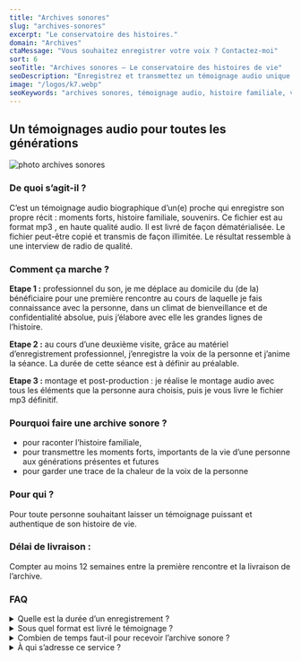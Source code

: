 ```yaml
---
title: "Archives sonores"
slug: "archives-sonores"
excerpt: "Le conservatoire des histoires."
domain: "Archives"
ctaMessage: "Vous souhaitez enregistrer votre voix ? Contactez-moi"
sort: 6
seoTitle: "Archives sonores — Le conservatoire des histoires de vie"
seoDescription: "Enregistrez et transmettez un témoignage audio unique. Des archives sonores pour préserver l’histoire familiale, partager des souvenirs et garder la voix d’un proche."
image: "/logos/k7.webp"
seoKeywords: "archives sonores, témoignage audio, histoire familiale, voix de proche, biographie sonore, souvenir audio"
---
```



## Un témoignages audio pour toutes les générations

![photo archives sonores](/images/archives-sonores/archives-sonores.webp)
<br />
### De quoi s’agit-il ?  

C’est un témoignage audio biographique d’un(e) proche qui enregistre son propre récit : moments forts, histoire familiale, souvenirs. Ce fichier est au format mp3 , en haute qualité audio. Il est livré de façon dématérialisée. Le fichier peut-être copié et transmis de façon illimitée. Le résultat ressemble à une interview de radio de qualité.

### Comment ça marche ?

**Etape 1 :** professionnel du son, je me déplace au domicile du (de la) bénéficiaire pour une première rencontre au cours de laquelle je fais connaissance avec la personne, dans un climat de bienveillance et de confidentialité absolue, puis j’élabore avec elle les grandes lignes de l’histoire.  

**Etape 2 :** au cours d’une deuxième visite, grâce au matériel d’enregistrement professionnel, j’enregistre la voix de la personne et j’anime la séance. La durée de cette séance est à définir au préalable.  

**Etape 3 :** montage et post-production : je réalise le montage audio avec tous les éléments que la personne aura choisis, puis je vous livre le fichier mp3 définitif.  

### Pourquoi faire une archive sonore ?

- pour raconter l’histoire familiale,
- pour transmettre les moments forts, importants de la vie d’une personne aux générations présentes et futures
- pour garder une trace de la chaleur de la voix de la personne  

### Pour qui ?

Pour toute personne souhaitant laisser un témoignage puissant et authentique de son histoire de vie.  

### Délai de livraison :

Compter au moins 12 semaines entre la première rencontre et la livraison de l’archive.  

### FAQ

<details>
  <summary>Quelle est la durée d’un enregistrement ?</summary>
  La durée est définie à l’avance avec la personne, selon le récit souhaité. Généralement, la séance dure entre 1h et 2h.
</details>

<details>
  <summary>Sous quel format est livré le témoignage ?</summary>
  Le fichier final est livré en format mp3 haute qualité, prêt à être conservé, copié et partagé sans limite.
</details>

<details>
  <summary>Combien de temps faut-il pour recevoir l’archive sonore ?</summary>
  Le délai est d’environ 12 semaines entre la première rencontre et la livraison du fichier final.
</details>

<details>
  <summary>À qui s’adresse ce service ?</summary>
  À toute personne qui souhaite transmettre son histoire, ses souvenirs et sa voix aux générations futures.
</details>